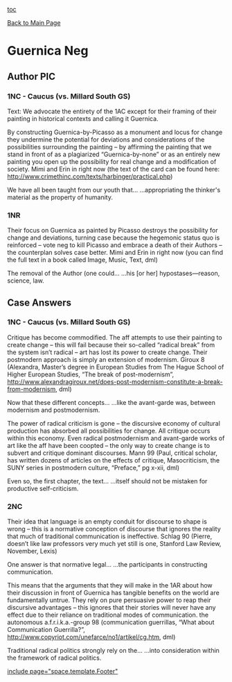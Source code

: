 [[toc]]

[[2010-2011 — Edina (MN) — Mimi Sergent-Leventhal & Erin Sielaff|Back to Main Page]]

=Guernica Neg= 



==Author PIC== 

===1NC - Caucus (vs. Millard South GS)=== 

Text: We advocate the entirety of the 1AC except for their framing of their painting in historical contexts and calling it Guernica.

By constructing Guernica-by-Picasso as a monument and locus for change they undermine the potential for deviations and considerations of the possibilities surrounding the painting – by affirming the painting that we stand in front of as a plagiarized “Guernica-by-none” or as an entirely new painting you open up the possibility for real change and a modification of society.
Mimi and Erin in right now (the text of the card can be found here: http://www.crimethinc.com/texts/harbinger/practical.php)

We have all been taught from our youth that… …appropriating the thinker's material as the property of humanity.



===1NR=== 

Their focus on Guernica as painted by Picasso destroys the possibility for change and deviations, turning case because the hegemonic status quo is reinforced – vote neg to kill Picasso and embrace a death of their Authors – the counterplan solves case better.
Mimi and Erin in right now (you can find the full text in a book called Image, Music, Text, dml)

The removal of the Author (one could… …his [or her] hypostases—reason, science, law.


==Case Answers== 

===1NC - Caucus (vs. Millard South GS)=== 

Critique has become commodified. The aff attempts to use their painting to create change – this will fail because their so-called “radical break” from the system isn’t radical – art has lost its power to create change. Their postmodern approach is simply an extension of modernism.
Giroux 8 (Alexandra, Master’s degree in European Studies from The Hague School of Higher European Studies, “The break of post-modernism”, http://www.alexandragiroux.net/does-post-modernism-constitute-a-break-from-modernism, dml)

Now that these different concepts… …like the avant-garde was, between modernism and postmodernism.


The power of radical criticism is gone – the discursive economy of cultural production has absorbed all possibilities for change. All critique occurs within this economy. Even radical postmodernism and avant-garde works of art like the aff have been coopted – the only way to create change is to subvert and critique dominant discourses.
Mann 99 (Paul, critical scholar, has written dozens of articles on the effects of critique, Masocriticism, the SUNY series in postmodern culture, “Preface,” pg x-xii, dml)

Even so, the first chapter, the text… …itself should not be mistaken for productive self-criticism.



===2NC=== 


Their idea that language is an empty conduit for discourse to shape is wrong – this is a normative conception of discourse that ignores the reality that much of traditional communication is ineffective.
Schlag 90 (Pierre, doesn’t like law professors very much yet still is one, Stanford Law Review, November, Lexis)

One answer is that normative legal… …the participants in constructing communication.


This means that the arguments that they will make in the 1AR about how their discussion in front of Guernica has tangible benefits on the world are fundamentally untrue. They rely on pure persuasive power to reap their discursive advantages – this ignores that their stories will never have any effect due to their reliance on traditional modes of communication.
the autonomous a.f.r.i.k.a.-group 98 (communication guerrillas, “What about Communication Guerrilla?”, http://www.copyriot.com/unefarce/no1/artikel/cg.htm, dml)

Traditional radical politics strongly rely on the… …into consideration within the framework of radical politics.



[[include page="space.template.Footer"]]